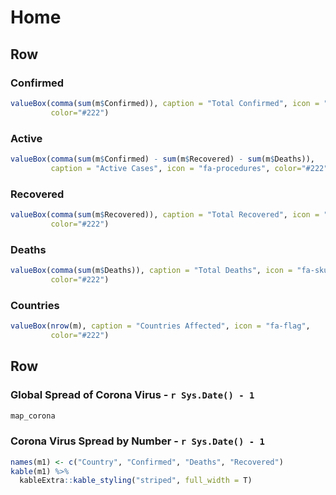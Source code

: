 Home
===================================== 

Row
-----------------------------------------------------------------------


### Confirmed

```r
valueBox(comma(sum(m$Confirmed)), caption = "Total Confirmed", icon = "fa-check", 
         color="#222")
```

### Active

```r
valueBox(comma(sum(m$Confirmed) - sum(m$Recovered) - sum(m$Deaths)), 
         caption = "Active Cases", icon = "fa-procedures", color="#222")
```

### Recovered

```r
valueBox(comma(sum(m$Recovered)), caption = "Total Recovered", icon = "fa-heart", 
         color="#222")
```

### Deaths

```r
valueBox(comma(sum(m$Deaths)), caption = "Total Deaths", icon = "fa-skull", 
         color="#222")
```

### Countries

```r
valueBox(nrow(m), caption = "Countries Affected", icon = "fa-flag", 
         color="#222")
```

Row 
-----------------------------------------------------------------------


### Global Spread of Corona Virus - `r Sys.Date() - 1`

```r
map_corona
```


### Corona Virus Spread by Number - `r Sys.Date() - 1` {data-width=250}

```r
names(m1) <- c("Country", "Confirmed", "Deaths", "Recovered")
kable(m1) %>%
  kableExtra::kable_styling("striped", full_width = T) 
```

